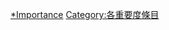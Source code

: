{{Articles by Importance|topic=蘇聯|project=蘇聯}}

[[Category:蘇聯專題條目|*Importance]]
[[Category:各重要度條目|Category:各重要度條目]]